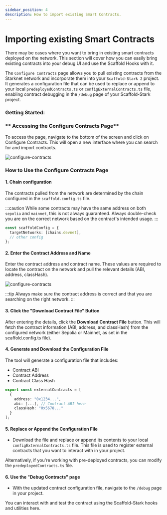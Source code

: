```yaml
---
sidebar_position: 4
description: How to import existing Smart Contracts.
---
```


# Importing existing Smart Contracts

There may be cases where you want to bring in existing smart contracts deployed on the network. This section will cover how you can easily bring existing contracts into your debug UI and use the Scaffold Hooks with it.

The `Configure Contracts` page allows you to pull existing contracts from the Starknet network and incorporate them into your `Scaffold-Stark 2` project. It generates a configuration file that can be used to replace or append to your local `predeployedContracts.ts` or `configExternalContracts.ts` file, enabling contract debugging in the `/debug` page of your Scaffold-Stark project.

### **Getting Started**:

### ** Accessing the Configure Contracts Page**

To access the page, navigate to the bottom of the screen and click on Configure Contracts. This will open a new interface where you can search for and import contracts.

<img src="/img/configure_contracts.png" alt="configure-contracts" />

### How to Use the Configure Contracts Page

#### 1. Chain configuration

The contracts pulled from the network are determined by the chain configured in the `scaffold.config.ts` file.

:::caution
While some contracts may have the same address on both `sepolia` and `mainnet`, this is not always guaranteed. Always double-check you are on the correct network based on the contract's intended usage.
:::

```ts
const scaffoldConfig = {
  targetNetworks: [chains.devnet],
  // other config
};
```

#### 2. Enter the Contract Address and Name

Enter the contract address and contract name. These values are required to locate the contract on the network and pull the relevant details (ABI, address, classHash).

<img src="/img/configure_contracts_Input.png" alt="configure-contracts" />

:::tip
Always make sure the contract address is correct and that you are searching on the right network.
:::

#### 3. Click the "Download Contract File" Button

After entering the details, click the **Download Contract File** button. This will fetch the contract information (ABI, address, and classHash) from the configured network (either Sepolia or Mainnet, as set in the scaffold.config.ts file).

#### 4. Generate and Download the Configuration File

The tool will generate a configuration file that includes:

- Contract ABI
- Contract Address
- Contract Class Hash

```ts
export const externalContracts = [
  {
    address: "0x1234...",
    abi: [...], // Contract ABI here
    classHash: "0x5678..."
  }
];
```

#### 5. Replace or Append the Configuration File

- Download the file and replace or append its contents to your local `configExternalContracts.ts` file. This file is used to register external contracts that you want to interact with in your project.

Alternatively, if you're working with pre-deployed contracts, you can modify the `predeployedContracts.ts` file.

#### 6. Use the "Debug Contracts" page

- With the updated contract configuration file, navigate to the `/debug` page in your project.

You can interact with and test the contract using the Scaffold-Stark hooks and utilities here.
